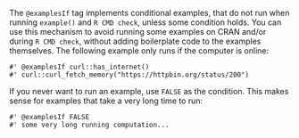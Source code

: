 
The `@examplesIf` tag implements conditional examples, that do not run
when running `example()` and `R CMD check`, unless some condition holds.
You can use this mechanism to avoid running some examples on CRAN and/or
during `R CMD check`, without adding boilerplate code to the examples
themselves. The following example only runs if the computer is online:

```
#' @examplesIf curl::has_internet()
#' curl::curl_fetch_memory("https://httpbin.org/status/200")
```

If you never want to run an example, use `FALSE` as the condition. This
makes sense for examples that take a very long time to run:

```
#' @examplesIf FALSE
#' some very long running computation...
```
